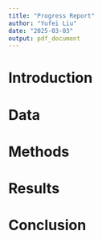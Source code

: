 ```yaml
---
title: "Progress Report"
author: "Yufei Liu"
date: "2025-03-03"
output: pdf_document
---
```


# Introduction



# Data



# Methods



# Results



# Conclusion



